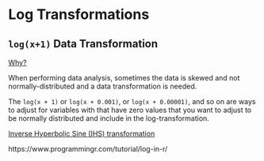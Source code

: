 # Log Transformations


## `log(x+1)` Data Transformation

[Why?](https://onbiostatistics.blogspot.com/2012/05/logx1-data-transformation.html)

When performing data analysis, sometimes the data is skewed and not normally-distributed and a data transformation is needed.

The `log(x + 1)` or `log(x + 0.001)`, or `log(x + 0.00001)`, and so on are ways to adjust for variables with that have zero values that you want to adjust to be normally distributed and include in the log-transformation.

[Inverse Hyperbolic Sine (IHS) transformation](https://marcfbellemare.com/wordpress/12856)

https://www.programmingr.com/tutorial/log-in-r/